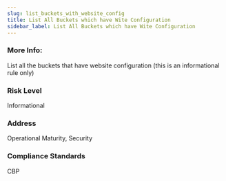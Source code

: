 ```yaml
---
slug: list_buckets_with_website_config
title: List All Buckets which have Wite Configuration
sidebar_label: List All Buckets which have Wite Configuration
---
```


### More Info:

List all the buckets that have website configuration (this is an informational rule only)

### Risk Level

Informational

### Address

Operational Maturity, Security

### Compliance Standards

CBP

